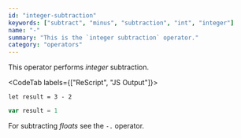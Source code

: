 ```yaml
---
id: "integer-subtraction"
keywords: ["subtract", "minus", "subtraction", "int", "integer"]
name: "-"
summary: "This is the `integer subtraction` operator."
category: "operators"
---
```


This operator performs _integer_ subtraction.

<CodeTab labels={["ReScript", "JS Output"]}>

```res
let result = 3 - 2
```

```js
var result = 1
```

</CodeTab>

For subtracting _floats_ see the `-.` operator.
